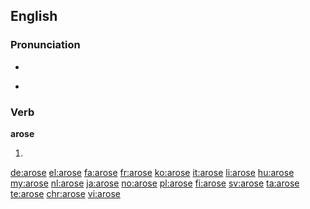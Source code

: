 ==English==

===Pronunciation===
* {{IPA|/əˈrɔʊs/}}
* {{audio|en-us-arose.ogg|Audio (US)}}
*: {{rhymes|əʊz}}

===Verb===
'''arose'''

# {{en-simple past of|arise}}

[[de:arose]]
[[el:arose]]
[[fa:arose]]
[[fr:arose]]
[[ko:arose]]
[[it:arose]]
[[li:arose]]
[[hu:arose]]
[[my:arose]]
[[nl:arose]]
[[ja:arose]]
[[no:arose]]
[[pl:arose]]
[[fi:arose]]
[[sv:arose]]
[[ta:arose]]
[[te:arose]]
[[chr:arose]]
[[vi:arose]]